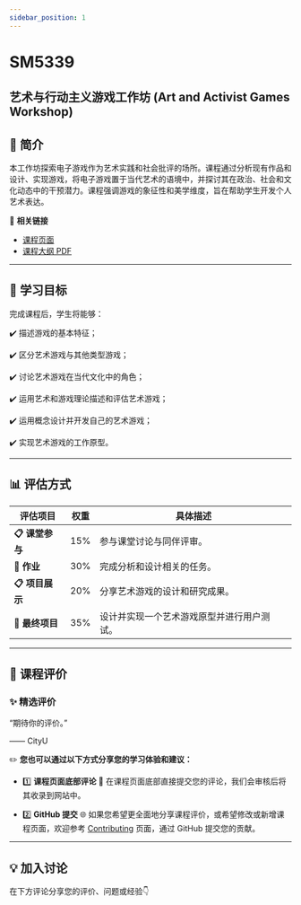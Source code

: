 ```yaml
---
sidebar_position: 1
---
```


# SM5339
## 艺术与行动主义游戏工作坊 (Art and Activist Games Workshop)

## **📘 简介**
本工作坊探索电子游戏作为艺术实践和社会批评的场所。课程通过分析现有作品和设计、实现游戏，将电子游戏置于当代艺术的语境中，并探讨其在政治、社会和文化动态中的干预潜力。课程强调游戏的象征性和美学维度，旨在帮助学生开发个人艺术表达。

🔗 **相关链接**
- [课程页面](https://www.cityu.edu.hk/catalogue/pg/202526/course/SM5339.htm)
- [课程大纲 PDF](https://www.cityu.edu.hk/catalogue/pg/202526/course/SM5339.pdf)

---

## **🎯 学习目标**

完成课程后，学生将能够：

✔️ 描述游戏的基本特征；

✔️ 区分艺术游戏与其他类型游戏；

✔️ 讨论艺术游戏在当代文化中的角色；

✔️ 运用艺术和游戏理论描述和评估艺术游戏；

✔️ 运用概念设计并开发自己的艺术游戏；

✔️ 实现艺术游戏的工作原型。

---

## **📊 评估方式**

| **评估项目**          | **权重** | **具体描述**                                                                                       |
|----------------------|---------|---------------------------------------------------------------------------------------------------|
| **📋 课堂参与**       | 15%      | 参与课堂讨论与同伴评审。                                                                             |
| **📂 作业**          | 30%      | 完成分析和设计相关的任务。                                                                          |
| **📋 项目展示**       | 20%      | 分享艺术游戏的设计和研究成果。                                                                       |
| **📂 最终项目**       | 35%      | 设计并实现一个艺术游戏原型并进行用户测试。                                                            |

---

## **💬 课程评价**

### ✨ **精选评价**
<div className={commentStyles.commentBox}>
    <p className={commentStyles.commentText}>
        “期待你的评价。”
    </p>
    <p className={commentStyles.commentAuthor}>—— CityU</p>
</div>

✏️ **您也可以通过以下方式分享您的学习体验和建议：**

- 1️⃣ **课程页面底部评论**
💬 在课程页面底部直接提交您的评论，我们会审核后将其收录到网站中。

- 2️⃣ **GitHub 提交**
🌐 如果您希望更全面地分享课程评价，或希望修改或新增课程页面，欢迎参考 [Contributing](/contributing) 页面，通过 GitHub 提交您的贡献。

---

## **💡 加入讨论**

在下方评论分享您的评价、问题或经验👇
<Utterances />